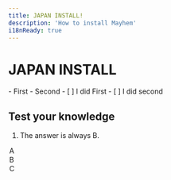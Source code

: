 ```yaml
---
title: JAPAN INSTALL!
description: 'How to install Mayhem'
i18nReady: true
---
```


# JAPAN INSTALL


<PreCheck>
 - First
 - Second
</PreCheck>

<Checklist>
- [ ] I did First
- [ ] I did second
</Checklist>

## Test your knowledge
1. The answer is always B.
 <MultipleChoice>
   <Option>A</Option>
   <Option isCorrect>B</Option>
   <Option>C</Option>
 </MultipleChoice>